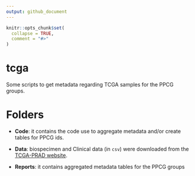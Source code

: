 ```yaml
---
output: github_document
---
```


<!-- README.md is generated from README.Rmd. Please edit that file -->

```r
knitr::opts_chunk$set(
  collapse = TRUE,
  comment = "#>"
)
```

# tcga

<!-- badges: start -->

<!-- badges: end -->

Some scripts to get metadata regarding TCGA samples for the PPCG groups.


# Folders

-   **Code**: it contains the code use to aggregate metadata and/or create tables for PPCG ids.

-   **Data**: biospecimen and Clinical data (in `csv`) were downloaded from the [TCGA-PRAD website](https://portal.gdc.cancer.gov/projects/TCGA-PRAD).

-   **Reports**: it contains aggregated metadata tables for the PPCG groups
